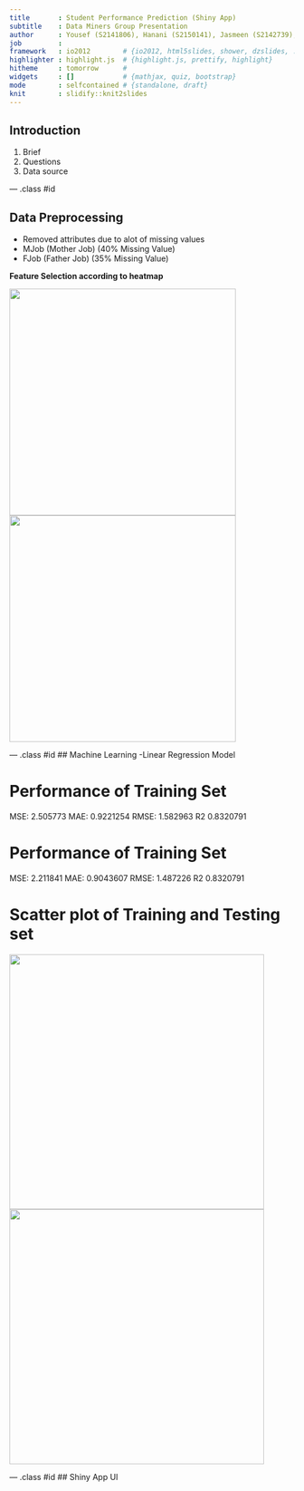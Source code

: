 ---
title       : Student Performance Prediction (Shiny App)
subtitle    : Data Miners Group Presentation
author      : Yousef (S2141806), Hanani (S2150141), Jasmeen (S2142739), Loh Cin (S2141070)
job         : 
framework   : io2012        # {io2012, html5slides, shower, dzslides, ...}
highlighter : highlight.js  # {highlight.js, prettify, highlight}
hitheme     : tomorrow      # 
widgets     : []            # {mathjax, quiz, bootstrap}
mode        : selfcontained # {standalone, draft}
knit        : slidify::knit2slides
---

## Introduction

1. Brief
2. Questions
3. Data source

--- .class #id 

## Data Preprocessing
* Removed attributes due to alot of missing values
 - MJob (Mother Job) (40% Missing Value)
 - FJob (Father Job) (35% Missing Value)

<b>Feature Selection according to heatmap</b>

<img src=assets/img/heatmap.png style="width: 400px"> <img src=assets/img/correlated.png style="width: 400px"> 


--- .class #id
## Machine Learning -Linear Regression Model


# Performance of Training Set
MSE:  2.505773 MAE:  0.9221254  RMSE:  1.582963 R2 0.8320791

# Performance of Training Set
MSE:  2.211841 MAE:  0.9043607  RMSE:  1.487226 R2 0.8320791

# Scatter plot of Training and Testing set
<img src=assets/img/Rplot.png style="width: 450px"> <img src=assets/img/Rplot01.png style="width: 450px"> 

--- .class #id
## Shiny App UI


